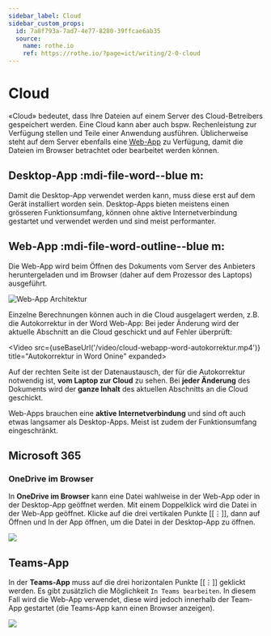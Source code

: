 ```yaml
---
sidebar_label: Cloud
sidebar_custom_props:
  id: 7a8f793a-7ad7-4e77-8280-39ffcae6ab35
  source:
    name: rothe.io
    ref: https://rothe.io/?page=ict/writing/2-0-cloud
---
```



# Cloud

«Cloud» bedeutet, dass Ihre Dateien auf einem Server des Cloud-Betreibers gespeichert werden. Eine Cloud kann aber auch bspw. Rechenleistung zur Verfügung stellen und Teile einer Anwendung ausführen.
Üblicherweise steht auf dem Server ebenfalls eine [Web-App](#Web-App) zu Verfügung, damit die Dateien im Browser betrachtet oder bearbeitet werden können.

## Desktop-App :mdi-file-word--blue m:
Damit die Desktop-App verwendet werden kann, muss diese erst auf dem Gerät installiert worden sein. Desktop-Apps bieten meistens einen grösseren Funktionsumfang, können ohne aktive Internetverbindung gestartet und verwendet werden und sind meist performanter.

## Web-App :mdi-file-word-outline--blue m:

Die Web-App wird beim Öffnen des Dokuments vom Server des Anbieters heruntergeladen und im Browser (daher auf dem Prozessor des Laptops) ausgeführt.

![Web-App Architektur](images/cloud-app.svg)

Einzelne Berechnungen können auch in die Cloud ausgelagert werden, z.B. die Autokorrektur in der Word Web-App:
Bei jeder Änderung wird der aktuelle Abschnitt an die Cloud geschickt und auf Fehler überprüft:

<Video src={useBaseUrl('/video/cloud-webapp-word-autokorrektur.mp4')} title="Autokorrektur in Word Onine" expanded>

Auf der rechten Seite ist der Datenaustausch, der für die Autokorrektur notwendig ist, **vom Laptop zur Cloud** zu sehen. Bei **jeder Änderung** des Dokuments wird der **ganze Inhalt** des aktuellen Abschnitts an die Cloud geschickt.

</Video>

Web-Apps brauchen eine **aktive Internetverbindung** und sind oft auch etwas langsamer als Desktop-Apps. Meist ist zudem der Funktionsumfang eingeschränkt.

## Microsoft 365

### OneDrive im Browser

In **OneDrive im Browser** kann eine Datei wahlweise in der Web-App oder in der Desktop-App geöffnet werden. Mit einem Doppelklick wird die Datei in der Web-App geöffnet. Klicke auf die drei vertikalen Punkte [[⋮]], dann auf Öffnen und In der App öffnen, um die Datei in der Desktop-App zu öffnen.

![](images/onedrive-open.png)

## Teams-App

In der **Teams-App** muss auf die drei horizontalen Punkte [[⋮]] geklickt werden. Es gibt zusätzlich die Möglichkeit `In Teams bearbeiten`. In diesem Fall wird die Web-App verwendet, diese wird jedoch innerhalb der Team-App gestartet (die Teams-App kann einen Browser anzeigen).

![](images/teams-open.png)


 
